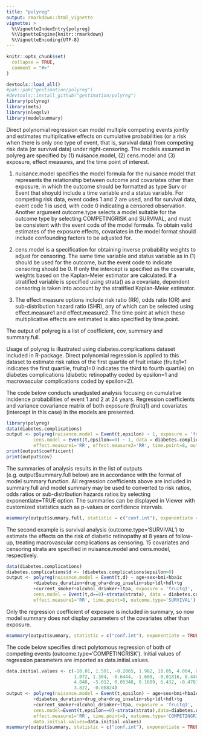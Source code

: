 ```yaml
---
title: "polyreg"
output: rmarkdown::html_vignette
vignette: >
  %\VignetteIndexEntry{polyreg}
  %\VignetteEngine{knitr::rmarkdown}
  %\VignetteEncoding{UTF-8}
---
```


```r
knitr::opts_chunk$set(
  collapse = TRUE,
  comment = "#>"
)
```

```r
devtools::load_all()
#pak::pak("gestimation/polyreg")
#devtools::install_github("gestimation/polyreg") 
library(polyreg)
library(mets)
library(nleqslv)
library(modelsummary)
```

Direct polynomial regression can model multiple competing events jointly and estimates multipilcative effects on cumulative probabilities (or a risk when there is only one type of event, that is, survival data) from competing risk data (or survival data) under right-censoring. The models assumed in polyreg are specified by (1) nuisance.model, (2) cens.model and (3) exposure, effect measures, and the time point of interest. 

(1) nuisance.model specifies the model formula for the nuisance model that represents the relationship between outcome and covariates other than exposure, in which the outcome should be formatted as type Surv or Event that shoyuld include a time variable and a status variable. For competing risk data, event codes 1 and 2 are used, and for survival data, event code 1 is used, with code 0 indicating a censored observation. Another argument outcome.type selects a model suitable for the outcome type by selecting COMPETINGRISK and SURVIVAL, and must be consistent with the event code of the model formula. To obtain valid estimates of the exposure effects, covariates in the model format should include confounding factors to be adjusted for. 

(2) cens.model is a specification for obtaining inverse probability weights to adjust for censoring. The same time variable and status variable as in (1) should be used for the outcome, but the event code to indicate censoring should be 0. If only the intercept is specified as the covariate, weights based on the Kaplan-Meier estimator are calculated. If a stratified variable is specified using strata() as a covariate, dependent censoring is taken into account by the stratified Kaplan-Meier estimator. 

(3) The effect measure options include risk ratio (RR), odds ratio (OR) and sub-distribution hazard ratio (SHR), any of which can be selected using effect.measure1 and effect.measure2. The time point at which these multiplicative effects are estimated is also specified by time.point. 

The output of polyreg is a list of coefficient, cov, summary and summary.full.  


Usage of polyreg is illustrated using diabetes.complications dataset included in R-package. Direct polynomial regression is applied to this dataset to estimate risk ratios of the first quartile of fruit intake (fruitq1=1 indicates the first quartile, fruitq1=0 indicates the third to fourth quartile) on diabetes complications (diabetic retinopathy coded by epsilon=1 and macrovascular complications coded by epsilon=2). 

The code below conducts unadjusted analysis focusing on cumulative incidence probabilities of event 1 and 2 at 24 years. Regression coefficients and variance covariance matrix of both exposure (fruitq1) and covariates (intercept in this case) in the models are presented. 

```r
library(polyreg)
data(diabetes.complications)
output <- polyreg(nuisance.model = Event(t,epsilon) ~ 1, exposure = 'fruitq1',
          cens.model = Event(t,epsilon==0) ~ 1, data = diabetes.complications,
          effect.measure1='RR', effect.measure2='RR', time.point=8, outcome.type='C')
print(output$coefficient)
print(output$cov)
```

The summaries of analysis results in the list of outputs (e.g. output$summary.full below) are in accordance with the format of model summary function. All regression coefficients above are included in summary.full and model summary may be used to converted to risk ratios, odds ratios or sub-distribution hazards ratios by selecting exponentiate=TRUE option. The summaries can be displayed in Viewer with customized statistics such as p-values or confidence intervals. 

```r
msummary(output$summary.full, statistic = c("conf.int"), exponentiate = TRUE)
```

The second example is survival analysis (outcome.type='SURVIVAL') to estimate the effects on the risk of diabetic retinopathy at 8 years of follow-up, treating macrovascular complications as censoring. 15 covariates and censoring strata are specified in nuisance.model and cens.model, respectively.

```r
data(diabetes.complications)
diabetes.complications$d <- (diabetes.complications$epsilon>0)
output <- polyreg(nuisance.model = Event(t,d) ~ age+sex+bmi+hba1c
          +diabetes_duration+drug_oha+drug_insulin+sbp+ldl+hdl+tg
          +current_smoker+alcohol_drinker+ltpa, exposure = 'fruitq1',
          cens.model = Event(t,d==0)~strata(strata), data = diabetes.complications,
          effect.measure1='RR', time.point=8, outcome.type='SURVIVAL')
```

Only the regression coefficient of exposure is included in summary, so now model summary does not display parameters of the covariates other than exposure. 

```r
msummary(output$summary, statistic = c("conf.int"), exponentiate = TRUE)
```

The code below specifies direct polytomous regression of both of competing events (outcome.type='COMPETINGRISK'). Initial values of regression parameters are imported as data.initial.values. 

```r
data.initial.values <- c(-20.01, 1.591, -0.2065, 1.962, 10.05, 4.004, 0.9624, 1.582, 2.414, -0.02140,
                         1.072, 1.304, -0.6444, -1.600, -0.01816, 0.4460, -29.25, 6.586, -1.090, 3.515,
                         4.048, -5.012, 0.05348, 0.1609, 6.432, -0.4783, -3.230, -4.135, 1.451, 0.04964,
                         3.822, -0.08824)
output <- polyreg(nuisance.model = Event(t,epsilon) ~ age+sex+bmi+hba1c
          +diabetes_duration+drug_oha+drug_insulin+sbp+ldl+hdl+tg
          +current_smoker+alcohol_drinker+ltpa, exposure = 'fruitq1',
          cens.model=Event(t,epsilon==0)~strata(strata),data=diabetes.complications,
          effect.measure1='RR', time.point=8, outcome.type='COMPETINGRISK',
          data.initial.values=data.initial.values)
msummary(output$summary, statistic = c("conf.int"), exponentiate = TRUE)
```
